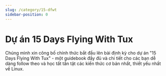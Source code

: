 ```yaml
---
slug: /category/15-dfwt
sidebar-position: 0
---
```


# Dự án 15 Days Flying With Tux

Chúng mình xin công bố chính thức bắt đầu lên bài định kỳ cho dự án "15 Days Flying With Tux" - một guidebook đầy đủ và chi tiết cho các bạn dễ dàng follow theo và học tất tần tật các kiến thức cơ bản nhất, thiết yếu nhất về Linux.


<DocCardList />